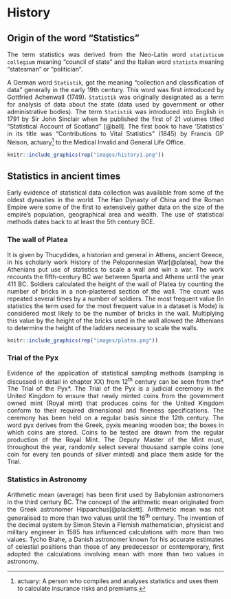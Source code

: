 # History {#history}
## Origin of the word “Statistics”  
<p style="text-align: justify;">The term statistics was derived from the Neo-Latin word `statisticum collegium` meaning “council of state" and the Italian word `statista` meaning "statesman" or "politician".</p>  

<p style="text-align: justify;">A German word `Statistik`, got the meaning "collection and classification of data" generally in the early 19th century. This word was first introduced by Gottfried Achenwall (1749). `Statistik` was  originally designated as a term for analysis of data about the state (data used by government or other administrative bodies). The term `Statistik` was introduced into English in 1791 by Sir John Sinclair when he published the first of 21 volumes titled "Statistical Account of Scotland" [@ball]. The first book to have 'Statistics' in its title was "Contributions to Vital Statistics" (1845) by Francis GP Neison, actuary^[actuary: A person who compiles and analyses statistics and uses them to calculate insurance risks and premiums.] to the Medical Invalid and General Life Office.</p>
```{r scotland, echo=FALSE,fig.cap='Statistical Account of Scotland by Sir John Sinclair (1791)',fig.height=4, fig.align='center'}
knitr::include_graphics(rep("images/history1.png"))
```
## Statistics in ancient times  

<p style="text-align: justify;">Early evidence of statistical data collection was available from some of the oldest dynasties in the world. The Han Dynasty of China and the Roman Empire were some of the first to extensively gather data on the size of the empire's population, geographical area and wealth. The use of statistical methods dates back to at least the 5th century BCE.</p>

### The wall of Platea  
<p style="text-align: justify;">It is given by Thucydides, a historian and general in Athens, ancient Greece, in his scholarly work History of the Peloponnesian War[@platea], how the Athenians put use of statistics to scale a wall and win a war. The work recounts the fifth-century BC war between Sparta and Athens until the year 411 BC. Soldiers calculated the height of the wall of Platea by counting the number of bricks in a non-plastered section of the wall. The count was repeated several times by a number of soldiers. The most frequent value (In statistics the term used for the most frequent value in a dataset is Mode) is considered most likely to be the number of bricks in the wall. Multiplying this value by the height of the bricks used in the wall allowed the Athenians to determine the height of the ladders necessary to scale the walls.</p>

```{r platea, echo=FALSE,fig.cap='Part of the wall of platea',fig.height=4, fig.align='center'}
knitr::include_graphics(rep("images/platea.png"))
```

### Trial of the Pyx  
<p style="text-align: justify;">Evidence of the application of statistical sampling methods (sampling is discussed in detail in chapter XX) from 12^th^ century can be seen from the* The Trial of the Pyx*. The Trial of the Pyx is a judicial ceremony in the United Kingdom to ensure that newly minted coins from the government owned mint (Royal mint) that produces coins for the United Kingdom conform to their required dimensional and fineness specifications. The ceremony has been held on a regular basis since the 12th century. The word pyx derives from the Greek, pyxis meaning wooden box; the boxes in which coins are stored. Coins to be tested are drawn from the regular production of the Royal Mint. The Deputy Master of the Mint must, throughout the year, randomly select several thousand sample coins (one coin for every ten pounds of silver minted) and place them aside for the Trial.</p>  

### Statistics in Astronomy

<p style="text-align: justify;">Arithmetic mean (average) has been first used by Babylonian astronomers in the third century BC. The concept of the arithmetic mean originated from the Greek astronomer Hipparchus[@plackett]. Arithmetic mean was not generalised to more than two values until the 16^th^ century. The invention of the decimal system by Simon Stevin a Flemish mathematician, physicist and military engineer in 1585 has influenced calculations with more than two values. Tycho Brahe, a Danish astronomer known for his accurate estimates of celestial positions than those of any predecessor or contemporary, first adopted the calculations involving mean with more than two values in astronomy.</p>

